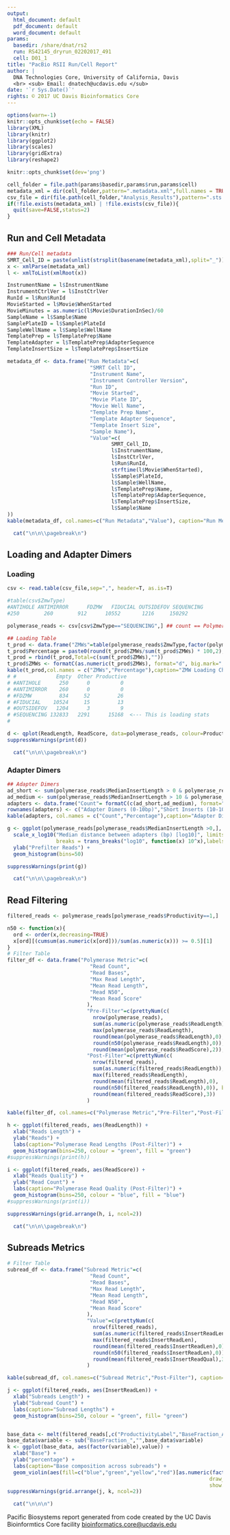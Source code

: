 ```yaml
---
output:
  html_document: default
  pdf_document: default
  word_document: default
params:
  basedir: /share/dnat/rs2
  run: RS42145_dryrun_02202017_491
  cell: D01_1
title: "PacBio RSII Run/Cell Report"
author: |
  DNA Technologies Core, University of California, Davis
  <br> <sub> Email: dnatech@ucdavis.edu </sub>
date: '`r Sys.Date()`'
rights: © 2017 UC Davis Bioinformatics Core
---
```


```r
options(warn=-1)
knitr::opts_chunk$set(echo = FALSE)
library(XML)
library(knitr)
library(ggplot2)
library(scales)
library(gridExtra)
library(reshape2)

knitr::opts_chunk$set(dev='png')

cell_folder = file.path(params$basedir,params$run,params$cell)
metadata_xml = dir(cell_folder,pattern=".metadata.xml",full.names = TRUE)[1]
csv_file = dir(file.path(cell_folder,"Analysis_Results"),pattern=".sts.csv",full.names=TRUE)
if(!file.exists(metadata_xml) | !file.exists(csv_file)){
  quit(save=FALSE,status=2)
}
```

## Run and Cell Metadata

```r
### Run/Cell metadata
SMRT_Cell_ID = paste(unlist(strsplit(basename(metadata_xml),split="_"))[1:4],collapse="_")
x <- xmlParse(metadata_xml)
l <- xmlToList(xmlRoot(x))

InstrumentName = l$InstrumentName
InstrumentCtrlVer = l$InstCtrlVer
RunId = l$Run$RunId
MovieStarted = l$Movie$WhenStarted
MovieMinutes = as.numeric(l$Movie$DurationInSec)/60
SampleName = l$Sample$Name
SamplePlateID = l$Sample$PlateId
SampleWellName = l$Sample$WellName
TemplatePrep = l$TemplatePrep$Name
TemplateAdapter = l$TemplatePrep$AdapterSequence
TemplateInsertSize = l$TemplatePrep$InsertSize

metadata_df <- data.frame("Run Metadata"=c(
                           "SMRT Cell ID",
                           "Instrument Name",
                           "Instrument Controller Version",
                           "Run ID",
                           "Movie Started",
                           "Movie Plate ID",
                           "Movie Well Name",
                           "Template Prep Name",
                           "Template Adapter Sequence",
                           "Template Insert Size",
                           "Sample Name"),
                           "Value"=c(
                                  SMRT_Cell_ID,
                                  l$InstrumentName,
                                  l$InstCtrlVer,
                                  l$Run$RunId,
                                  strftime(l$Movie$WhenStarted),
                                  l$Sample$PlateId,
                                  l$Sample$WellName,
                                  l$TemplatePrep$Name,
                                  l$TemplatePrep$AdapterSequence,
                                  l$TemplatePrep$InsertSize,
                                  l$Sample$Name
))
kable(metadata_df, col.names=c("Run Metadata","Value"), caption="Run Metadata")
```

```r
  cat("\n\n\\pagebreak\n")
```

## Loading and Adapter Dimers
### Loading

```r
csv <- read.table(csv_file,sep=",", header=T, as.is=T)

#table(csv$ZmwType)
#ANTIHOLE ANTIMIRROR      FDZMW   FIDUCIAL OUTSIDEFOV SEQUENCING
#250        260        912      10552       1216     150292

polymerase_reads <- csv[csv$ZmwType=="SEQUENCING",] ## count == Polymerase reads

## Loading Table
t_prod <- data.frame("ZMWs"=table(polymerase_reads$ZmwType,factor(polymerase_reads$ProductivityLabel,levels=c("Empty","Productive","Other")))[,c("Empty","Productive","Other")])
t_prod$Percentage = paste0(round(t_prod$ZMWs/sum(t_prod$ZMWs) * 100,2),"%")
t_prod = rbind(t_prod,Total=c(sum(t_prod$ZMWs),""))
t_prod$ZMWs <- formatC(as.numeric(t_prod$ZMWs), format="d", big.mark=",")
kable(t_prod,col.names = c("ZMWs","Percentage"),caption="ZMW Loading Characteristics [Empty = 'Productivity 0', Productive = 'Productivity 1', Other = 'Productivity 2']", align=c('r','r'))
# #             Empty  Other Productive
# #ANTIHOLE      250      0          0
# #ANTIMIRROR    260      0          0
# #FDZMW         834     52         26
# #FIDUCIAL    10524     15         13
# #OUTSIDEFOV   1204      3          9
# #SEQUENCING 132833   2291      15168  <--- This is loading stats
#

d <- qplot(ReadLength, ReadScore, data=polymerase_reads, colour=ProductivityLabel, ylim = c(0,1.0))
suppressWarnings(print(d))
```

```r
  cat("\n\n\\pagebreak\n")
```

### Adapter Dimers
```r
## Adapter Dimers
ad_short <- sum(polymerase_reads$MedianInsertLength > 0 & polymerase_reads$MedianInsertLength <= 10)
ad_medium <- sum(polymerase_reads$MedianInsertLength > 10 & polymerase_reads$MedianInsertLength <=100)
adapters <- data.frame("Count"= formatC(c(ad_short,ad_medium), format="d", big.mark=","), "Percentage" = paste0(round(c(ad_short,ad_medium)/length(polymerase_reads$MedianInsertLength) * 100,2),"%"))
rownames(adapters) <- c("Adapter Dimers (0-10bp)","Short Inserts (10-100bp)")
kable(adapters, col.names = c("Count","Percentage"),caption="Adapter Dimers and Short Inserts", align=c('r','r'))

g <- ggplot(polymerase_reads[polymerase_reads$MedianInsertLength >0,], aes(MedianInsertLength)) +
  scale_x_log10("Median distance between adapters (bp) [log10]", limits=c(1,10000),
                breaks = trans_breaks("log10", function(x) 10^x),labels = prettyNum) +
  ylab("Prefilter Reads") +
  geom_histogram(bins=50)

suppressWarnings(print(g))
```

```r
  cat("\n\n\\pagebreak\n")
```

## Read Filtering

```r
filtered_reads <- polymerase_reads[polymerase_reads$Productivity==1,]

n50 <- function(x){
  ord <- order(x,decreasing=TRUE)
  x[ord][(cumsum(as.numeric(x[ord]))/sum(as.numeric(x))) >= 0.5][1]
}
# Filter Table
filter_df <- data.frame("Polymerase Metric"=c(
                           "Read Count",
                           "Read Bases",
                           "Max Read Length",
                           "Mean Read Length",
                           "Read N50",
                           "Mean Read Score"
                          ),
                          "Pre-Filter"=c(prettyNum(c(
                            nrow(polymerase_reads),
                            sum(as.numeric(polymerase_reads$ReadLength)),
                            max(polymerase_reads$ReadLength),
                            round(mean(polymerase_reads$ReadLength),0),
                            round(n50(polymerase_reads$ReadLength),0)), big.mark=","),
                            round(mean(polymerase_reads$ReadScore),2)),
                          "Post-Filter"=c(prettyNum(c(
                            nrow(filtered_reads),
                            sum(as.numeric(filtered_reads$ReadLength)),
                            max(filtered_reads$ReadLength),
                            round(mean(filtered_reads$ReadLength),0),
                            round(n50(filtered_reads$ReadLength),0)), big.mark=","),
                            round(mean(filtered_reads$ReadScore),3))
                          )

kable(filter_df, col.names=c("Polymerase Metric","Pre-Filter","Post-Filter"), caption="Polymerase filtering statistics")

h <- ggplot(filtered_reads, aes(ReadLength)) +
  xlab("Reads Length") +
  ylab("Reads") +
  labs(caption="Polymerase Read Lengths (Post-Filter)") +
  geom_histogram(bins=250, colour = "green", fill = "green")
#suppressWarnings(print(h))

i <- ggplot(filtered_reads, aes(ReadScore)) +
  xlab("Reads Quality") +
  ylab("Read Count") +
  labs(caption="Polymerase Read Quality (Post-Filter)") +
  geom_histogram(bins=250, colour = "blue", fill = "blue")
#suppressWarnings(print(i))

suppressWarnings(grid.arrange(h, i, ncol=2))

```

```r
  cat("\n\n\\pagebreak\n")
```

## Subreads Metrics
```r
# Filter Table
subread_df <- data.frame("Subread Metric"=c(
                           "Read Count",
                           "Read Bases",
                           "Max Read Length",
                           "Mean Read Length",
                           "Read N50",
                           "Mean Read Score"
                          ),
                          "Value"=c(prettyNum(c(
                            nrow(filtered_reads),
                            sum(as.numeric(filtered_reads$InsertReadLen)),
                            max(filtered_reads$InsertReadLen),
                            round(mean(filtered_reads$InsertReadLen),0),
                            round(n50(filtered_reads$InsertReadLen),0)), big.mark=","),
                            round(mean(filtered_reads$InsertReadQual),3))
                          )

kable(subread_df, col.names=c("Subread Metric","Post-Filter"), caption="Subread statistics")

j <- ggplot(filtered_reads, aes(InsertReadLen)) +
  xlab("Subreads Length") +
  ylab("Subread Count") +
  labs(caption="Subread Lengths") +
  geom_histogram(bins=250, colour = "green", fill= "green")


base_data <- melt(filtered_reads[,c("ProductivityLabel","BaseFraction_A","BaseFraction_C","BaseFraction_G","BaseFraction_T")],id="ProductivityLabel")
base_data$variable <- sub("BaseFraction_","",base_data$variable)
k <- ggplot(base_data, aes(factor(variable),value)) +
  xlab("Base") +
  ylab("percentage") +
  labs(caption="Base composition across subreads") +
  geom_violin(aes(fill=c("blue","green","yellow","red")[as.numeric(factor(base_data$variable))]),
                                                                  draw_quantiles = c(0.25, 0.5, 0.75),
                                                                  show.legend=FALSE)
suppressWarnings(grid.arrange(j, k, ncol=2))

```

```r
  cat("\n\n\n")
```
Pacific Biosystems report generated from code created by the UC Davis Bioinformtics Core facility [bioinformatics.core@ucdavis.edu](mailto:bioinformatics.core@ucdavis.edu)


